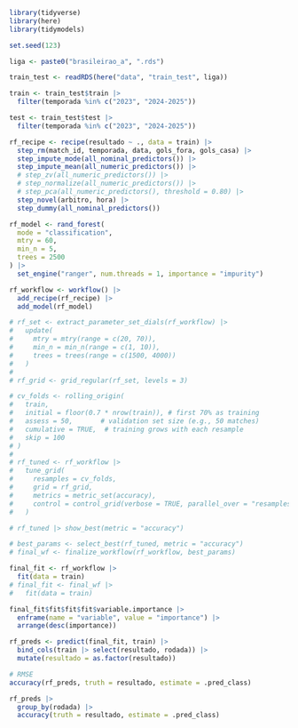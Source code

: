 ```r
library(tidyverse)
library(here)
library(tidymodels)

set.seed(123)
```

```r
liga <- paste0("brasileirao_a", ".rds")

train_test <- readRDS(here("data", "train_test", liga))

train <- train_test$train |> 
  filter(temporada %in% c("2023", "2024-2025"))

test <- train_test$test |> 
  filter(temporada %in% c("2023", "2024-2025"))
```

```r
rf_recipe <- recipe(resultado ~ ., data = train) |> 
  step_rm(match_id, temporada, data, gols_fora, gols_casa) |> 
  step_impute_mode(all_nominal_predictors()) |> 
  step_impute_mean(all_numeric_predictors()) |> 
  # step_zv(all_numeric_predictors()) |>
  # step_normalize(all_numeric_predictors()) |>
  # step_pca(all_numeric_predictors(), threshold = 0.80) |>
  step_novel(arbitro, hora) |> 
  step_dummy(all_nominal_predictors())
```

```r
rf_model <- rand_forest(
  mode = "classification",
  mtry = 60,
  min_n = 5,
  trees = 2500
) |> 
  set_engine("ranger", num.threads = 1, importance = "impurity")
```

```r
rf_workflow <- workflow() |> 
  add_recipe(rf_recipe) |> 
  add_model(rf_model)
```

```r
# rf_set <- extract_parameter_set_dials(rf_workflow) |> 
#   update(
#     mtry = mtry(range = c(20, 70)),
#     min_n = min_n(range = c(1, 10)),
#     trees = trees(range = c(1500, 4000))
#   )
# 
# rf_grid <- grid_regular(rf_set, levels = 3)
```

```r
# cv_folds <- rolling_origin(
#   train,
#   initial = floor(0.7 * nrow(train)), # first 70% as training
#   assess = 50,       # validation set size (e.g., 50 matches)
#   cumulative = TRUE,  # training grows with each resample
#   skip = 100
# )
# 
# rf_tuned <- rf_workflow |> 
#   tune_grid(
#     resamples = cv_folds,
#     grid = rf_grid,
#     metrics = metric_set(accuracy),
#     control = control_grid(verbose = TRUE, parallel_over = "resamples")
#   )
```

```r
# rf_tuned |> show_best(metric = "accuracy")
```

```r
# best_params <- select_best(rf_tuned, metric = "accuracy")
# final_wf <- finalize_workflow(rf_workflow, best_params)
```

```r
final_fit <- rf_workflow |>
  fit(data = train)
# final_fit <- final_wf |>
#   fit(data = train)
```

```r
final_fit$fit$fit$fit$variable.importance |> 
  enframe(name = "variable", value = "importance") |> 
  arrange(desc(importance))

```


```r
rf_preds <- predict(final_fit, train) |> 
  bind_cols(train |> select(resultado, rodada)) |> 
  mutate(resultado = as.factor(resultado))

# RMSE
accuracy(rf_preds, truth = resultado, estimate = .pred_class)
```

```r
rf_preds |> 
  group_by(rodada) |> 
  accuracy(truth = resultado, estimate = .pred_class)
```

```r

```

